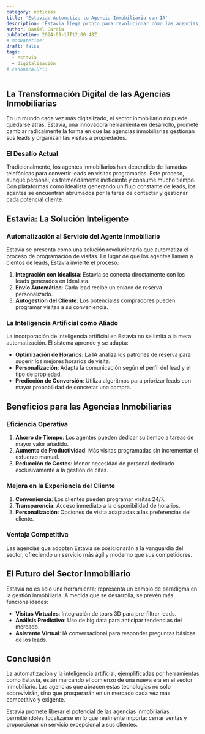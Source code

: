 ```yaml
---
category: noticias
title: 'Estavia: Automatiza tu Agencia Inmobiliaria con IA'
description: 'Estavia llega pronto para revolucionar cómo las agencias inmobiliarias organizan visitas y gestionan leads con inteligencia artificial.'
author: Daniel Garcia
pubDatetime: 2024-09-17T12:00:48Z
# modDatetime:
draft: false
tags:
  - estavia
  - digitalización
# canonicalUrl:
---
```



## La Transformación Digital de las Agencias Inmobiliarias

En un mundo cada vez más digitalizado, el sector inmobiliario no puede quedarse atrás. Estavia, una innovadora herramienta en desarrollo, promete cambiar radicalmente la forma en que las agencias inmobiliarias gestionan sus leads y organizan las visitas a propiedades.

### El Desafío Actual

Tradicionalmente, los agentes inmobiliarios han dependido de llamadas telefónicas para convertir leads en visitas programadas. Este proceso, aunque personal, es tremendamente ineficiente y consume mucho tiempo. Con plataformas como Idealista generando un flujo constante de leads, los agentes se encuentran abrumados por la tarea de contactar y gestionar cada potencial cliente.

<EmailSignupCTA client:visible />

## Estavia: La Solución Inteligente

### Automatización al Servicio del Agente Inmobiliario

Estavia se presenta como una solución revolucionaria que automatiza el proceso de programación de visitas. En lugar de que los agentes llamen a cientos de leads, Estavia invierte el proceso:

1. **Integración con Idealista**: Estavia se conecta directamente con los leads generados en Idealista.
2. **Envío Automático**: Cada lead recibe un enlace de reserva personalizado.
3. **Autogestión del Cliente**: Los potenciales compradores pueden programar visitas a su conveniencia.

### La Inteligencia Artificial como Aliado

La incorporación de inteligencia artificial en Estavia no se limita a la mera automatización. El sistema aprende y se adapta:

- **Optimización de Horarios**: La IA analiza los patrones de reserva para sugerir los mejores horarios de visita.
- **Personalización**: Adapta la comunicación según el perfil del lead y el tipo de propiedad.
- **Predicción de Conversión**: Utiliza algoritmos para priorizar leads con mayor probabilidad de concretar una compra.

## Beneficios para las Agencias Inmobiliarias

### Eficiencia Operativa

1. **Ahorro de Tiempo**: Los agentes pueden dedicar su tiempo a tareas de mayor valor añadido.
2. **Aumento de Productividad**: Más visitas programadas sin incrementar el esfuerzo manual.
3. **Reducción de Costes**: Menor necesidad de personal dedicado exclusivamente a la gestión de citas.

### Mejora en la Experiencia del Cliente

1. **Conveniencia**: Los clientes pueden programar visitas 24/7.
2. **Transparencia**: Acceso inmediato a la disponibilidad de horarios.
3. **Personalización**: Opciones de visita adaptadas a las preferencias del cliente.

### Ventaja Competitiva

Las agencias que adopten Estavia se posicionarán a la vanguardia del sector, ofreciendo un servicio más ágil y moderno que sus competidores.

## El Futuro del Sector Inmobiliario

Estavia no es solo una herramienta; representa un cambio de paradigma en la gestión inmobiliaria. A medida que se desarrolla, se prevén más funcionalidades:

- **Visitas Virtuales**: Integración de tours 3D para pre-filtrar leads.
- **Análisis Predictivo**: Uso de big data para anticipar tendencias del mercado.
- **Asistente Virtual**: IA conversacional para responder preguntas básicas de los leads.

## Conclusión

La automatización y la inteligencia artificial, ejemplificadas por herramientas como Estavia, están marcando el comienzo de una nueva era en el sector inmobiliario. Las agencias que abracen estas tecnologías no solo sobrevivirán, sino que prosperarán en un mercado cada vez más competitivo y exigente.

Estavia promete liberar el potencial de las agencias inmobiliarias, permitiéndoles focalizarse en lo que realmente importa: cerrar ventas y proporcionar un servicio excepcional a sus clientes.

<EmailSignupCTA client:visible />

